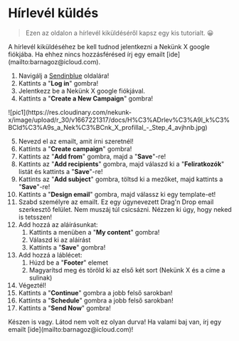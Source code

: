 
# Hírlevél küldés

> Ezen az oldalon a hírlevél kiküldéséről kapsz egy kis tutorialt. 😀

<Callout emoji="ℹ️">
  A hírlevél kiküldéséhez be kell tudnod jelentkezni a Nekünk X google fiókjába.
  Ha ehhez nincs hozzásférésed írj egy emailt [ide](mailto:barnagoz@icloud.com).
</Callout>

1. Navigálj a [Sendinblue](https://sendinblue.com) oldalára!
2. Kattints a "**Log in**" gombra!
3. Jelentkezz be a Nekünk X google fiókjával.
4. Kattints a "**Create a New Campaign**" gombra!

<Bleed>
  ![pic1](https://res.cloudinary.com/nekunk-x/image/upload/r_30/v1667221317/docs/H%C3%ADrlev%C3%A9l_k%C3%BCld%C3%A9s_a_Nek%C3%BCnk_X_profillal_-_Step_4_avjhnb.jpg)
</Bleed>

5. Nevezd el az emailt, amit írni szeretnél!
6. Kattints a "**Create campaign**" gombra!
7. Kattints az "**Add from**" gombra, majd a "**Save**"-re!
8. Kattints az "**Add recipients**" gombra, majd válaszd ki a "**Feliratkozók**" listát és kattints a "**Save**"-re!
9. Kattints az "**Add subject**" gombra, töltsd ki a mezőket, majd kattints a "**Save**"-re!
10. Kattints a "**Design email**" gombra, majd válassz ki egy template-et!
11. Szabd személyre az emailt. Ez egy úgynevezett Drag'n Drop email szerkesztő felület. Nem muszáj túl csicsázni. Nézzen ki úgy, hogy neked is tetsszen!
12. Add hozzá az aláírásunkat:
    1. Kattints a menüben a "**My content**" gombra!
    2. Válaszd ki az aláírást
    3. Kattints a "**Save**" gombra!
13. Add hozzá a láblécet:
    1. Húzd be a "**Footer**" elemet
    2. Magyarítsd meg és töröld ki az első két sort (Nekünk X és a címe a sulinak)
14. Végeztél!
15. Kattints a "**Continue**" gombra a jobb felső sarokban!
16. Kattints a "**Schedule**" gombra a jobb felső sarokban!
17. Kattints a "**Send Now**" gombra!

<Callout emoji="✅">
  Készen is vagy. Látod nem volt ez olyan durva! Ha valami baj van, írj egy
  emailt [ide](mailto:barnagoz@icloud.com)!
</Callout>
